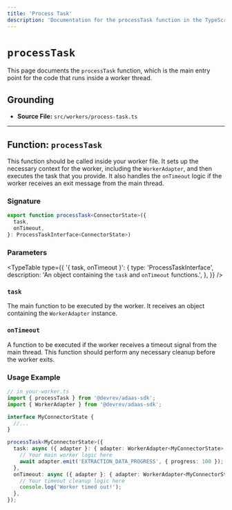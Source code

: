 ```yaml
---
title: 'Process Task'
description: 'Documentation for the processTask function in the TypeScript SDK.'
---
```



# `processTask`

This page documents the `processTask` function, which is the main entry point for the code that runs inside a worker thread.

## Grounding

- **Source File:** `src/workers/process-task.ts`

---

## Function: `processTask`

This function should be called inside your worker file. It sets up the necessary context for the worker, including the `WorkerAdapter`, and then executes the task that you provide. It also handles the `onTimeout` logic if the worker receives an exit message from the main thread.

### Signature

```typescript
export function processTask<ConnectorState>({
  task,
  onTimeout,
}: ProcessTaskInterface<ConnectorState>)
```

### Parameters

<TypeTable
  type={{
    '{ task, onTimeout }': {
      type: 'ProcessTaskInterface<ConnectorState>',
      description: 'An object containing the `task` and `onTimeout` functions.',
    },
  }}
/>

### `task`

The main function to be executed by the worker. It receives an object containing the `WorkerAdapter` instance.

### `onTimeout`

A function to be executed if the worker receives a timeout signal from the main thread. This function should perform any necessary cleanup before the worker exits.

### Usage Example

```typescript
// in your-worker.ts
import { processTask } from '@devrev/adaas-sdk';
import { WorkerAdapter } from '@devrev/adaas-sdk';

interface MyConnectorState {
  //...
}

processTask<MyConnectorState>({
  task: async ({ adapter }: { adapter: WorkerAdapter<MyConnectorState> }) => {
    // Your main worker logic here
    await adapter.emit('EXTRACTION_DATA_PROGRESS', { progress: 100 });
  },
  onTimeout: async ({ adapter }: { adapter: WorkerAdapter<MyConnectorState> }) => {
    // Your timeout cleanup logic here
    console.log('Worker timed out!');
  },
});
```
